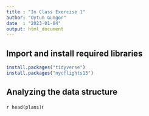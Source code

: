 ```yaml
---
title : "In Class Exercise 1"
author: "Oytun Gungor"
date  : "2023-01-04"
output: html_document
---
```


## Import and install required libraries
```r
install.packages("tidyverse")
install.packages("nycflights13")
```
## Analyzing the data structure
```r
head(plans)
```r
